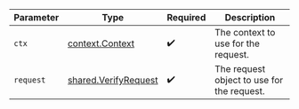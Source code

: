 | Parameter | Type                                                          | Required           | Description                                |
|-----------|---------------------------------------------------------------|--------------------|--------------------------------------------|
| `ctx`     | [context.Context](https://pkg.go.dev/context#Context)         | :heavy_check_mark: | The context to use for the request.        |
| `request` | [shared.VerifyRequest](../../models/shared/verifyrequest.mdx) | :heavy_check_mark: | The request object to use for the request. |

